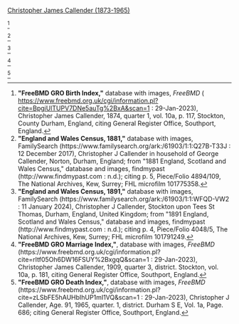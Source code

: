[[Callender-617|Christopher James Callender (1873-1965)]]

<ref>
'''"FreeBMD GRO Birth Index,"''' database with images, ''FreeBMD'' ( https://www.freebmd.org.uk/cgi/information.pl?cite=BpgiUlTUPV7DNe5auTg%2BxA&scan=1 : 29-Jan-2023),
Christopher James Callender, 1874, quarter 1, vol. 10a, p. 117, Stockton, County Durham, England,
citing General Register Office, Southport, England.
</ref>

<ref>
'''"England and Wales Census, 1881,"''' database with images, FamilySearch (https://www.familysearch.org/ark:/61903/1:1:Q27B-T33J : 12 December 2017),
Christopher J Callender in household of George Callender, Norton, Durham, England; from "1881 England, Scotland and Wales Census," database and images, findmypast (http://www.findmypast.com : n.d.);
citing p. 5, Piece/Folio 4894/109, The National Archives, Kew, Surrey; FHL microfilm 101775358.
</ref>

<ref>
'''"England and Wales Census, 1891,"''' database with images, FamilySearch (https://www.familysearch.org/ark:/61903/1:1:WFQD-VW2 : 11 January 2024),
Christopher J Callender, Stockton upon Tees St Thomas, Durham, England, United Kingdom; from "1891 England, Scotland and Wales Census," database and images, findmypast (http://www.findmypast.com : n.d.);
citing p. 4, Piece/Folio 4048/5, The National Archives, Kew, Surrey; FHL microfilm 101791249.
</ref>

<ref>
'''"FreeBMD GRO Marriage Index,"''', database with images, ''FreeBMD'' (https://www.freebmd.org.uk/cgi/information.pl?cite=rItf05Oh6DW16FSUY%2BxgqQ&scan=1 : 29-Jan-2023),
Christopher James Callender, 1909, quarter 3, district. Stockton, vol. 10a, p. 181,
citing General Register Office, Southport, England.
</ref>

<ref>
'''"FreeBMD GRO Death Index,"''', database with images, ''FreeBMD'' (https://www.freebmd.org.uk/cgi/information.pl?cite=zLSbFE5hAUHbIhUP1mI1VQ&scan=1 : 29-Jan-2023),
Christopher J Callender, Age. 91, 1965, quarter. 1, district. Durham S E, Vol. 1a, Page. 686;
citing General Register Office, Southport, England.
</ref>